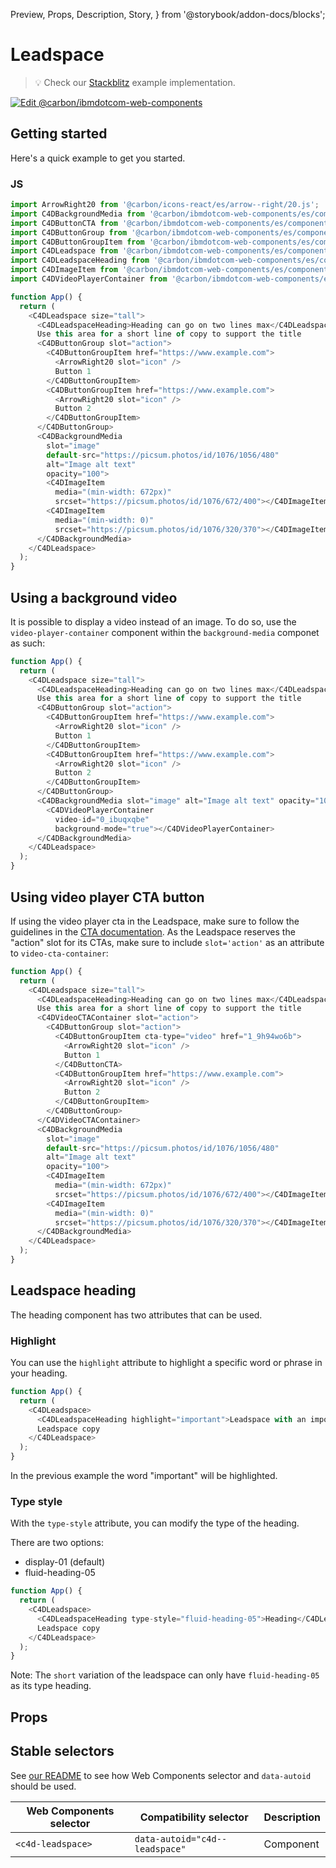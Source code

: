   Preview,
  Props,
  Description,
  Story,
} from '@storybook/addon-docs/blocks';

# Leadspace

> 💡 Check our
> [Stackblitz](https://stackblitz.com/github/carbon-design-system/carbon-for-ibm-dotcom/tree/main/packages/web-components/examples/stackblitz/components-react/leadspace)
> example implementation.

[![Edit @carbon/ibmdotcom-web-components](https://developer.stackblitz.com/img/open_in_stackblitz.svg)](https://stackblitz.com/github/carbon-design-system/carbon-for-ibm-dotcom/tree/main/packages/web-components/examples/codesandbox/components-react/leadspace)

## Getting started

Here's a quick example to get you started.

### JS

```javascript
import ArrowRight20 from '@carbon/icons-react/es/arrow--right/20.js';
import C4DBackgroundMedia from '@carbon/ibmdotcom-web-components/es/components-react/background-media/background-media';
import C4DButtonCTA from '@carbon/ibmdotcom-web-components/es/components-react/cta/button-cta';
import C4DButtonGroup from '@carbon/ibmdotcom-web-components/es/components-react/button-group/button-group';
import C4DButtonGroupItem from '@carbon/ibmdotcom-web-components/es/components-react/button-group/button-group-item';
import C4DLeadspace from '@carbon/ibmdotcom-web-components/es/components-react/leadspace/leadspace';
import C4DLeadspaceHeading from '@carbon/ibmdotcom-web-components/es/components-react/leadspace/leadspace-heading';
import C4DImageItem from '@carbon/ibmdotcom-web-components/es/components-react/image/image-item';
import C4DVideoPlayerContainer from '@carbon/ibmdotcom-web-components/es/components-react/video-player/video-player-container';

function App() {
  return (
    <C4DLeadspace size="tall">
      <C4DLeadspaceHeading>Heading can go on two lines max</C4DLeadspaceHeading>
      Use this area for a short line of copy to support the title
      <C4DButtonGroup slot="action">
        <C4DButtonGroupItem href="https://www.example.com">
          <ArrowRight20 slot="icon" />
          Button 1
        </C4DButtonGroupItem>
        <C4DButtonGroupItem href="https://www.example.com">
          <ArrowRight20 slot="icon" />
          Button 2
        </C4DButtonGroupItem>
      </C4DButtonGroup>
      <C4DBackgroundMedia
        slot="image"
        default-src="https://picsum.photos/id/1076/1056/480"
        alt="Image alt text"
        opacity="100">
        <C4DImageItem
          media="(min-width: 672px)"
          srcset="https://picsum.photos/id/1076/672/400"></C4DImageItem>
        <C4DImageItem
          media="(min-width: 0)"
          srcset="https://picsum.photos/id/1076/320/370"></C4DImageItem>
      </C4DBackgroundMedia>
    </C4DLeadspace>
  );
}
```

## Using a background video

It is possible to display a video instead of an image. To do so, use the
`video-player-container` component within the `background-media` componet as
such:

```javascript
function App() {
  return (
    <C4DLeadspace size="tall">
      <C4DLeadspaceHeading>Heading can go on two lines max</C4DLeadspaceHeading>
      Use this area for a short line of copy to support the title
      <C4DButtonGroup slot="action">
        <C4DButtonGroupItem href="https://www.example.com">
          <ArrowRight20 slot="icon" />
          Button 1
        </C4DButtonGroupItem>
        <C4DButtonGroupItem href="https://www.example.com">
          <ArrowRight20 slot="icon" />
          Button 2
        </C4DButtonGroupItem>
      </C4DButtonGroup>
      <C4DBackgroundMedia slot="image" alt="Image alt text" opacity="100">
        <C4DVideoPlayerContainer
          video-id="0_ibuqxqbe"
          background-mode="true"></C4DVideoPlayerContainer>
      </C4DBackgroundMedia>
    </C4DLeadspace>
  );
}
```

## Using video player CTA button

If using the video player cta in the Leadspace, make sure to follow the
guidelines in the
[CTA documentation](/?path=/docs/components-cta--text#using-a-video-player). As
the Leadspace reserves the "action" slot for its CTAs, make sure to include
`slot='action'` as an attribute to `video-cta-container`:

```javascript
function App() {
  return (
    <C4DLeadspace size="tall">
      <C4DLeadspaceHeading>Heading can go on two lines max</C4DLeadspaceHeading>
      Use this area for a short line of copy to support the title
      <C4DVideoCTAContainer slot="action">
        <C4DButtonGroup slot="action">
          <C4DButtonGroupItem cta-type="video" href="1_9h94wo6b">
            <ArrowRight20 slot="icon" />
            Button 1
          </C4DButtonCTA>
          <C4DButtonGroupItem href="https://www.example.com">
            <ArrowRight20 slot="icon" />
            Button 2
          </C4DButtonGroupItem>
        </C4DButtonGroup>
      </C4DVideoCTAContainer>
      <C4DBackgroundMedia
        slot="image"
        default-src="https://picsum.photos/id/1076/1056/480"
        alt="Image alt text"
        opacity="100">
        <C4DImageItem
          media="(min-width: 672px)"
          srcset="https://picsum.photos/id/1076/672/400"></C4DImageItem>
        <C4DImageItem
          media="(min-width: 0)"
          srcset="https://picsum.photos/id/1076/320/370"></C4DImageItem>
      </C4DBackgroundMedia>
    </C4DLeadspace>
  );
}
```

## Leadspace heading

The heading component has two attributes that can be used.

### Highlight
You can use the `highlight` attribute to highlight a specific word or phrase in your heading.

```javascript
function App() {
  return (
    <C4DLeadspace>
      <C4DLeadspaceHeading highlight="important">Leadspace with an important word</C4DLeadspaceHeading>
      Leadspace copy
    </C4DLeadspace>
  );
}
```

In the previous example the word "important" will be highlighted.

### Type style

With the `type-style` attribute, you can modify the type of the heading.

There are two options:
* display-01 (default)
* fluid-heading-05

```javascript
function App() {
  return (
    <C4DLeadspace>
      <C4DLeadspaceHeading type-style="fluid-heading-05">Heading</C4DLeadspaceHeading>
      Leadspace copy
    </C4DLeadspace>
  );
}
```

Note: The `short` variation of the leadspace can only have `fluid-heading-05` as its type heading.
## Props

<Props of={PropTypesRef} />

## Stable selectors

See
[our README](https://github.com/carbon-design-system/carbon-for-ibm-dotcom/tree/main/packages/web-components#stable-selectors-for-analytics-and-integratione2e-testing-in-web-components)
to see how Web Components selector and `data-autoid` should be used.

| Web Components selector | Compatibility selector         | Description |
| ----------------------- | ------------------------------ | ----------- |
| `<c4d-leadspace>`       | `data-autoid="c4d--leadspace"` | Component   |

<Description markdown={contributing} />
